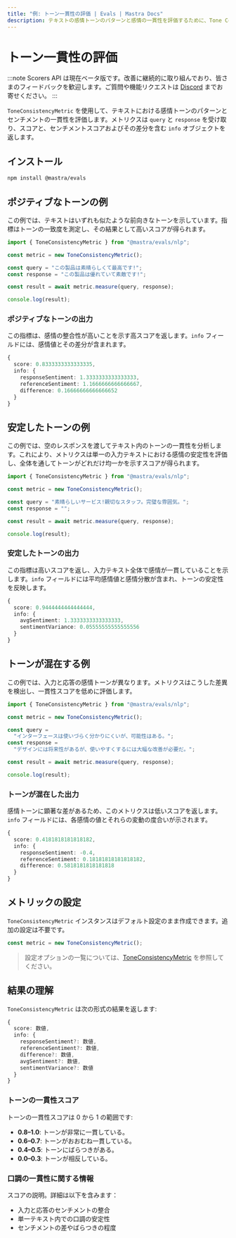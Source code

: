 ```yaml
---
title: "例: トーン一貫性の評価 | Evals | Mastra Docs"
description: テキストの感情トーンのパターンと感情の一貫性を評価するために、Tone Consistency 指標を用いる例。
---
```


# トーン一貫性の評価

:::note
Scorers API は現在ベータ版です。改善に継続的に取り組んでおり、皆さまのフィードバックを歓迎します。ご質問や機能リクエストは [Discord](https://discord.gg/mastra) までお寄せください。
:::

`ToneConsistencyMetric` を使用して、テキストにおける感情トーンのパターンとセンチメントの一貫性を評価します。メトリクスは `query` と `response` を受け取り、スコアと、センチメントスコアおよびその差分を含む `info` オブジェクトを返します。

## インストール

```bash copy
npm install @mastra/evals
```


## ポジティブなトーンの例

この例では、テキストはいずれも似たような前向きなトーンを示しています。指標はトーンの一致度を測定し、その結果として高いスコアが得られます。

```typescript title="src/example-positive-tone.ts" showLineNumbers copy
import { ToneConsistencyMetric } from "@mastra/evals/nlp";

const metric = new ToneConsistencyMetric();

const query = "この製品は素晴らしくて最高です!";
const response = "この製品は優れていて素敵です!";

const result = await metric.measure(query, response);

console.log(result);
```


### ポジティブなトーンの出力

この指標は、感情の整合性が高いことを示す高スコアを返します。`info` フィールドには、感情値とその差分が含まれます。

```typescript
{
  score: 0.8333333333333335,
  info: {
    responseSentiment: 1.3333333333333333,
    referenceSentiment: 1.1666666666666667,
    difference: 0.16666666666666652
  }
}
```


## 安定したトーンの例

この例では、空のレスポンスを渡してテキスト内のトーンの一貫性を分析します。これにより、メトリクスは単一の入力テキストにおける感情の安定性を評価し、全体を通してトーンがどれだけ均一かを示すスコアが得られます。

```typescript title="src/example-stable-tone.ts" showLineNumbers copy
import { ToneConsistencyMetric } from "@mastra/evals/nlp";

const metric = new ToneConsistencyMetric();

const query = "素晴らしいサービス!親切なスタッフ。完璧な雰囲気。";
const response = "";

const result = await metric.measure(query, response);

console.log(result);
```


### 安定したトーンの出力

この指標は高いスコアを返し、入力テキスト全体で感情が一貫していることを示します。`info` フィールドには平均感情値と感情分散が含まれ、トーンの安定性を反映します。

```typescript
{
  score: 0.9444444444444444,
  info: {
    avgSentiment: 1.3333333333333333,
    sentimentVariance: 0.05555555555555556
  }
}
```


## トーンが混在する例

この例では、入力と応答の感情トーンが異なります。メトリクスはこうした差異を検出し、一貫性スコアを低めに評価します。

```typescript title="src/example-mixed-tone.ts" showLineNumbers copy
import { ToneConsistencyMetric } from "@mastra/evals/nlp";

const metric = new ToneConsistencyMetric();

const query =
  "インターフェースは使いづらく分かりにくいが、可能性はある。";
const response =
  "デザインには将来性があるが、使いやすくするには大幅な改善が必要だ。";

const result = await metric.measure(query, response);

console.log(result);
```


### トーンが混在した出力

感情トーンに顕著な差があるため、このメトリクスは低いスコアを返します。`info` フィールドには、各感情の値とそれらの変動の度合いが示されます。

```typescript
{
  score: 0.4181818181818182,
  info: {
    responseSentiment: -0.4,
    referenceSentiment: 0.18181818181818182,
    difference: 0.5818181818181818
  }
}
```


## メトリックの設定

`ToneConsistencyMetric` インスタンスはデフォルト設定のまま作成できます。追加の設定は不要です。

```typescript
const metric = new ToneConsistencyMetric();
```

> 設定オプションの一覧については、[ToneConsistencyMetric](/reference/evals/tone-consistency) を参照してください。


## 結果の理解

`ToneConsistencyMetric` は次の形式の結果を返します:

```typescript
{
  score: 数値,
  info: {
    responseSentiment?: 数値,
    referenceSentiment?: 数値,
    difference?: 数値,
    avgSentiment?: 数値,
    sentimentVariance?: 数値
  }
}
```


### トーンの一貫性スコア

トーンの一貫性スコアは 0 から 1 の範囲です:

- **0.8–1.0**: トーンが非常に一貫している。
- **0.6–0.7**: トーンがおおむね一貫している。
- **0.4–0.5**: トーンにばらつきがある。
- **0.0–0.3**: トーンが相反している。

### 口調の一貫性に関する情報

スコアの説明。詳細は以下を含みます：

- 入力と応答のセンチメントの整合
- 単一テキスト内での口調の安定性
- センチメントの差やばらつきの程度

<GithubLink
  outdated={true}
  marginTop="mt-16"
  link="https://github.com/mastra-ai/mastra/blob/main/examples/basics/evals/tone-consistency"
/>